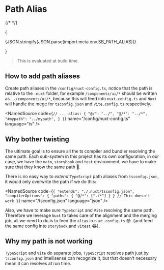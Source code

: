
<Meta title="Path Alias" />

# Path Alias

{/* <StoryWithLocale /> */}

{

<div>{JSON.stringify(JSON.parse(import.meta.env.SB_PATH_ALIAS))}</div>

}

> This is evaluated at build time.

## How to add path aliases

Create path aliases in the `/config/nuxt-config.ts`, notice that the path is relative to the `.nuxt` folder, for example `/components/ui/*` should be written as `../components/ui/*`, because this will feed into `nuxt.config.ts` and `Nuxt` will handle the mege for `tsconfig.json` and `vite.config.ts` respectively.

<NamedSource
  code={`
  // ...
  alias: {
    "@/": "../",
    "@/*": "../*",
    "#mypath": "../mypath",
  }
}
`}
  name="/config/nuxt-config.ts"
  language="ts"
/>

## Why bother twisting

The ultimate goal is to ensure all the ts compiler and bundler resolving the same path. Each sub-system in this project has its own configuration, in our case, we have the `main`, `storybook` and `test` environment, we have to make sure that they know the same path 🤔.

There is no easy way to _extend_ `TypeScript` path aliases from `tsconfig.json`, it would only overwrite the path if we do this:

<NamedSource
  code={`
{
  "extends": "./.nuxt/tsconfig.json",
  "compilerOptions": {
    "paths": {
      "@/*": ["./*"]
    }
  } // This doesn't work
}
`}
  name="/tsconfig.json"
  language="json"
/>

Also, we have to make sure `TypeScript` and `Vite` resolving the same path. Therefore we leverage `Nuxt` to takes care of the alignment and the merging job, all we need to do is to feed the `alias` in `nuxt.config.ts` 😎. (and feed the same config into `storybook` and `vitest` 😂).

## Why my path is not working

`TypeScript` and `Vite` do separate jobs, `TypeScript` resolves path just by `tsconfig.json` and intellisense can recognize it, but that doesn't necessary mean it can resolves at run time.
